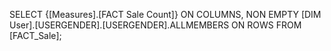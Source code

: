 SELECT
  {[Measures].[FACT Sale Count]} ON COLUMNS,
  NON EMPTY [DIM User].[USERGENDER].[USERGENDER].ALLMEMBERS ON ROWS
FROM [FACT_Sale];
